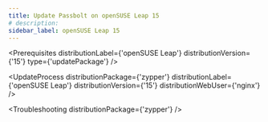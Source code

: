 ```yaml
---
title: Update Passbolt on openSUSE Leap 15
# description:
sidebar_label: openSUSE Leap 15
---
```



<Prerequisites
  distributionLabel={'openSUSE Leap'}
  distributionVersion={'15'}
  type={'updatePackage'}
/>

<UpdateProcess 
  distributionPackage={'zypper'}
  distributionLabel={'openSUSE Leap'}
  distributionVersion={'15'} 
  distributionWebUser={'nginx'}
/>

<Troubleshooting distributionPackage={'zypper'} />

<InCaseOfIssues />